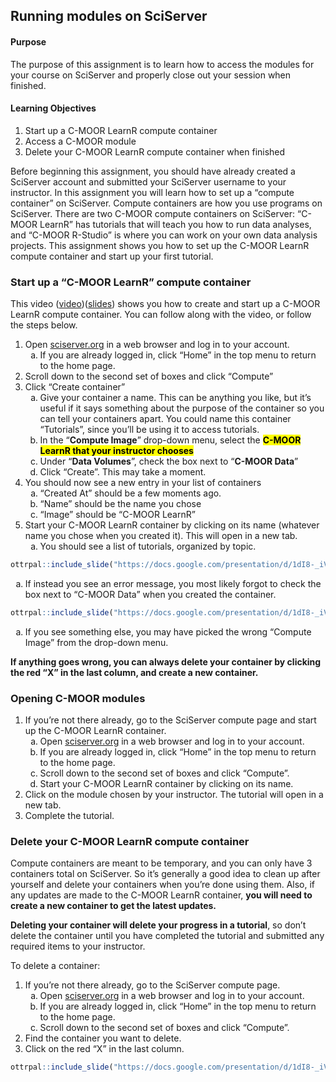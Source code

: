 
## Running modules on SciServer

#### Purpose

The purpose of this assignment is to learn how to access the modules for your course on SciServer and properly close out your session when finished.

#### Learning Objectives

1. Start up a C-MOOR LearnR compute container
1. Access a C-MOOR module
1. Delete your C-MOOR LearnR compute container when finished

Before beginning this assignment, you should have already created a SciServer account and submitted your SciServer username to your instructor.  In this assignment you will learn how to set up a “compute container” on SciServer.  Compute containers are how you use programs on SciServer.  There are two C-MOOR compute containers on SciServer: “C-MOOR LearnR” has tutorials that will teach you how to run data analyses, and “C-MOOR R-Studio” is where you can work on your own data analysis projects.  This assignment shows you how to set up the C-MOOR LearnR compute container and start up your first tutorial.

### Start up a “C-MOOR LearnR” compute container

This video ([video](https://link.c-moor.org/video-sciserver-create-learnr-container))([slides](https://docs.google.com/presentation/d/1Oaq8RzhaDANxkNh-tTKwme7e095pGgoiq5iZHbt7PLg)) shows you how to create and start up a C-MOOR LearnR compute container.  You can follow along with the video, or follow the steps below.

1. Open [sciserver.org](https://www.sciserver.org/) in a web browser and log in to your account.
    a. If you are already logged in, click “Home” in the top menu to return to the home page.
1. Scroll down to the second set of boxes and click “Compute”
1. Click “Create container”
    a. Give your container a name.  This can be anything you like, but it’s useful if it says something about the purpose of the container so you can tell your containers apart.  You could name this container “Tutorials”, since you’ll be using it to access tutorials.
    a. In the “**Compute Image**” drop-down menu, select the <mark>**C-MOOR LearnR that your instructor chooses**</mark>
    a. Under “**Data Volumes**”, check the box next to “**C-MOOR Data**”
    a. Click “Create”.  This may take a moment.
1. You should now see a new entry in your list of containers
    a. “Created At” should be a few moments ago.
    a. “Name” should be the name you chose
    a. “Image” should be “C-MOOR LearnR”
1. Start your C-MOOR LearnR container by clicking on its name (whatever name you chose when you created it).  This will open in a new tab.
    a. You should see a list of tutorials, organized by topic.
    
```r
ottrpal::include_slide("https://docs.google.com/presentation/d/1dI8-_iVqbkzNMf11M4dK85E8ZW3OyZECs_YwMKw5fhs/edit#slide=id.g3632cdae791_0_371")
```

a. If instead you see an error message, you most likely forgot to check the box next to “C-MOOR Data” when you created the container.
  
```r
ottrpal::include_slide("https://docs.google.com/presentation/d/1dI8-_iVqbkzNMf11M4dK85E8ZW3OyZECs_YwMKw5fhs/edit#slide=id.g3632cdae791_0_267")
```

a. If you see something else, you may have picked the wrong “Compute Image” from the drop-down menu.

**If anything goes wrong, you can always delete your container by clicking the red “X” in the last column, and create a new container.**

### Opening C-MOOR modules

1. If you’re not there already, go to the SciServer compute page and start up the C-MOOR LearnR container.
    a. Open [sciserver.org](https://www.sciserver.org/) in a web browser and log in to your account.
    a. If you are already logged in, click “Home” in the top menu to return to the home page.
    a. Scroll down to the second set of boxes and click “Compute”.
    a. Start your C-MOOR LearnR container by clicking on its name.
1. Click on the module chosen by your instructor.  The tutorial will open in a new tab.
1. Complete the tutorial.

### Delete your C-MOOR LearnR compute container

Compute containers are meant to be temporary, and you can only have 3 containers total on SciServer.  So it’s generally a good idea to clean up after yourself and delete your containers when you’re done using them.  Also, if any updates are made to the C-MOOR LearnR container, **you will need to create a new container to get the latest updates.**

**Deleting your container will delete your progress in a tutorial**, so don’t delete the container until you have completed the tutorial and submitted any required items to your instructor.

To delete a container:

1. If you’re not there already, go to the SciServer compute page.
    a. Open [sciserver.org](https://www.sciserver.org/) in a web browser and log in to your account.
    a. If you are already logged in, click “Home” in the top menu to return to the home page.
    a. Scroll down to the second set of boxes and click “Compute”.
1. Find the container you want to delete.
1. Click on the red “X” in the last column.

```r
ottrpal::include_slide("https://docs.google.com/presentation/d/1dI8-_iVqbkzNMf11M4dK85E8ZW3OyZECs_YwMKw5fhs/edit#slide=id.g3632cdae791_0_375")
```


